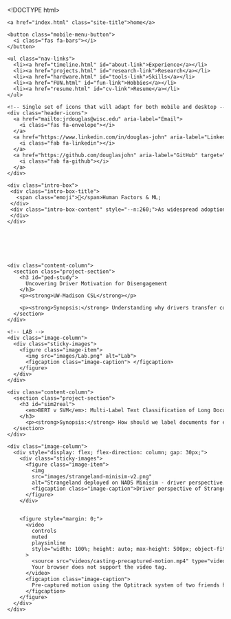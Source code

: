 <!DOCTYPE html>

<html>

<head>

<meta charset="utf-8" />
<meta name="generator" content="pandoc" />
<meta http-equiv="X-UA-Compatible" content="IE=EDGE" />

<meta name="viewport" content="width=device-width, initial-scale=1" />



<title>projects.knit</title>

<script src="site_libs/header-attrs-2.28/header-attrs.js"></script>
<link href="site_libs/highlightjs-9.12.0/default.css" rel="stylesheet" />
<script src="site_libs/highlightjs-9.12.0/highlight.js"></script>
<!-- header.html -->
<link rel="stylesheet" href="https://cdnjs.cloudflare.com/ajax/libs/font-awesome/6.5.1/css/all.min.css">
<div class="nav-wrapper">
  <div class="nav-container">
    <a href="index.html" class="site-title">home</a>

    <button class="mobile-menu-button">
      <i class="fas fa-bars"></i>
    </button>

    <ul class="nav-links">
      <li><a href="timeline.html" id="about-link">Experience</a></li>
      <li><a href="projects.html" id="research-link">Research</a></li>
      <li><a href="hardware.html" id="tools-link">Skills</a></li>
      <li><a href="FUN.html" id="fun-link">Hobbies</a></li>
      <li><a href="resume.html" id="cv-link">Resume</a></li>
    </ul>

    <!-- Single set of icons that will adapt for both mobile and desktop -->
    <div class="header-icons">
      <a href="mailto:jrdouglas@wisc.edu" aria-label="Email">
        <i class="fas fa-envelope"></i>
      </a>
      <a href="https://www.linkedin.com/in/douglas-john" aria-label="LinkedIn" target="_blank" rel="noopener">
        <i class="fab fa-linkedin"></i>
      </a>
      <a href="https://github.com/douglasjohn" aria-label="GitHub" target="_blank" rel="noopener">
        <i class="fab fa-github"></i>
      </a>
    </div>
  </div>
</div>

<!-- Add JavaScript for mobile menu toggle -->
<script>
  document.addEventListener('DOMContentLoaded', function() {
    const mobileMenuButton = document.querySelector('.mobile-menu-button');
    const navLinks = document.querySelector('.nav-links');

    mobileMenuButton.addEventListener('click', function() {
      navLinks.classList.toggle('active');
    });

    // Close menu when clicking outside
    document.addEventListener('click', function(event) {
      if (!navLinks.contains(event.target) && !mobileMenuButton.contains(event.target)) {
        navLinks.classList.remove('active');
      }
    });

    // Get current page URL
    const currentPage = window.location.pathname.split('/').pop() || 'index.html';
    // Remove active class from all links and add to current
    document.querySelectorAll('.nav-links a').forEach(link => {
      link.classList.remove('active');
      if (link.getAttribute('href') === currentPage) {
        link.classList.add('active');
      }
    });
    // Special case for home page
    if (currentPage === 'index.html') {
      document.querySelector('.site-title').classList.add('active');
    }
  });
</script>

<style type="text/css">
  code{white-space: pre-wrap;}
  span.smallcaps{font-variant: small-caps;}
  span.underline{text-decoration: underline;}
  div.column{display: inline-block; vertical-align: top; width: 50%;}
  div.hanging-indent{margin-left: 1.5em; text-indent: -1.5em;}
  ul.task-list{list-style: none;}
    </style>

<style type="text/css">code{white-space: pre;}</style>
<script type="text/javascript">
if (window.hljs) {
  hljs.configure({languages: []});
  hljs.initHighlightingOnLoad();
  if (document.readyState && document.readyState === "complete") {
    window.setTimeout(function() { hljs.initHighlighting(); }, 0);
  }
}
</script>






<link rel="stylesheet" href="styles.css" type="text/css" />
<link rel="stylesheet" href="https://maxcdn.bootstrapcdn.com/bootstrap/4.5.2/css/bootstrap.min.css" type="text/css" />




</head>

<body>







<div class="main-wrapper">
  <div class="content-wrapper">
    <div class="intro-box">
     <div class="intro-box-title">
       <span class="emoji">🧠</span>Human Factors & ML;
     </div>
     <div class="intro-box-content" style="--n:260;">As widespread adoption of AI models creeps into daily life, it's important we don't leave humans behind. Whether it's coming up with fun new recipes or hopping in a Waymo after your late night out, leaving the human-in-the-loop is of utmost importance.</span>
     </div>
    </div>
<!-- Driver Motivation -->
<section class="lab-section" style="padding-top: 60px;">
  <div class="two-column-layout">
    <div class="content-column">
      <section class="project-section">
        <h3 id="ped-study">
          Uncovering Driver Motivation for Disengagement
        </h3>
        <p><strong>UW-Madison CSL</strong></p>
        
        <p><strong>Synopsis:</strong> Understanding why drivers transfer control of an Automated Vehicle (AV) can lead to a better ride experience. As the car learn's the driver's driving style, it can adapt and create a trustworthy relationship with the driver. What happens if we give driver's a couple of risky road scenarios? Will they trust the vehicle to drive itself or will they choose to take control? What happens when we give the driver a secondary task to complete while the car drives? What about in multiple weather scenarios? Different ways to transfer control? These are some of the questions we are trying to answer in the WIP paper @ UW-Madison CSL. I want to complete this paper and submit to <a href="https://onlinelibrary.wiley.com/doi/toc/10.1155/1409.si.813486">The Journal of Advanced Transportation</a>.</p>
      </section>
    </div>
    
    <!-- LAB -->
    <div class="image-column">
      <div class="sticky-images">
        <figure class="image-item">
          <img src="images/Lab.png" alt="Lab">
          <figcaption class="image-caption"> </figcaption>
        </figure>
      </div>
    </div>
  </div>
</section>

<!-- MBZUAI -->
<section class="lab-section">
  <div class="two-column-layout">
    <div class="content-column">
      <section class="project-section">
        <h3 id="sim2real">
          <em>BERT v SVM</em>: Multi-Label Text Classification of Long Documents
        </h3>
          <p><strong>Synopsis:</strong> How should we label documents for easy retrieval? This question appears easy on the surface, but quickly becomes a nightmare with a large document database. In this project I worked on as a Machine Learning Research Engineer @ MBZUAI, I was able to see the different ways to assign labels to documents greater than 512 tokens. We found that this is not a task for deep learning. Support Vector Machines can do this work using bag-of-words technique at a fraction of the cost and perform better on all datasets. This project showed me the state-of-the-art deep learning models are not the fix for every problem. Knowing when to deploy the correct model becomes an important task that every ML Engineer should know.</p>
      </section>
    </div>

    <div class="image-column">
      <div style="display: flex; flex-direction: column; gap: 30px;">
        <div class="sticky-images">
          <figure class="image-item">
            <img             
            src="images/strangeland-minisim-v2.png" 
            alt="Strangeland deployed on NADS Minisim - driver perspective.">
            <figcaption class="image-caption">Driver perspective of Strangetown, an inter-urban instantiation of Strangeland to investigate informal behavior among mixed-traffic road agents. </figcaption>
          </figure>
        </div>


        <figure style="margin: 0;">
          <video 
            controls
            muted
            playsinline
            style="width: 100%; height: auto; max-height: 500px; object-fit: contain;"
          >
            <source src="videos/casting-precaptured-motion.mp4" type="video/mp4">
            Your browser does not support the video tag.
          </video>
          <figcaption class="image-caption">
            Pre-captured motion using the Optitrack system of two friends high-fiving: spawned in Strangeland.
          </figcaption>
        </figure>
      </div>
    </div>
  </div>
</section>

</div>
</div>
<script type="text/javascript">
document.addEventListener('DOMContentLoaded', () => {
  // Animation initialization
  if (!sessionStorage.getItem('animationPlayed')) {
    const introBox = document.querySelector('.intro-box');
    introBox.classList.add('animate');
    sessionStorage.setItem('animationPlayed', 'true');
  }

  // Image Gallery class
  class ImageGallery {
    constructor(container) {
      // Your existing ImageGallery code
      this.gallery = container;
      this.figures = this.gallery.querySelectorAll('figure');
      this.nav = this.gallery.nextElementSibling;
      this.dots = this.nav.querySelectorAll('.gallery-dot');
      this.currentIndex = 0;
      
      this.showImage(0);
      this.setupEventListeners();
    }
    
    // Rest of your ImageGallery class methods
    showImage(index) {
      if (index < 0 || index >= this.figures.length) return;
      
      this.figures.forEach(fig => {
        fig.style.display = 'none';
        fig.classList.remove('active');
      });
      
      this.figures[index].style.display = 'block';
      this.figures[index].classList.add('active');
      
      this.dots.forEach(dot => dot.classList.remove('active'));
      if (this.dots[index]) {
        this.dots[index].classList.add('active');
      }
      
      this.currentIndex = index;
    }
    
    setupEventListeners() {
      this.dots.forEach((dot, index) => {
        dot.addEventListener('click', () => this.showImage(index));
      });
      
      let touchStartX = 0;
      let touchEndX = 0;
      
      this.gallery.addEventListener('touchstart', (e) => {
        touchStartX = e.touches[0].clientX;
      }, { passive: true });
      
      this.gallery.addEventListener('touchend', (e) => {
        touchEndX = e.changedTouches[0].clientX;
        const swipeDistance = touchStartX - touchEndX;
        const swipeThreshold = 50;
        
        if (Math.abs(swipeDistance) > swipeThreshold) {
          if (swipeDistance > 0 && this.currentIndex < this.figures.length - 1) {
            this.showImage(this.currentIndex + 1);
          } else if (swipeDistance < 0 && this.currentIndex > 0) {
            this.showImage(this.currentIndex - 1);
          }
        }
      }, { passive: true });
    }
  }

  // Initialize galleries
  const galleries = document.querySelectorAll('.gallery-images');
  galleries.forEach(gallery => {
    new ImageGallery(gallery);
  });
});
</script>



<!-- code folding -->


<!-- dynamically load mathjax for compatibility with self-contained -->
<script>
  (function () {
    var script = document.createElement("script");
    script.type = "text/javascript";
    script.src  = "https://mathjax.rstudio.com/latest/MathJax.js?config=TeX-AMS-MML_HTMLorMML";
    document.getElementsByTagName("head")[0].appendChild(script);
  })();
</script>

</body>
</html>
